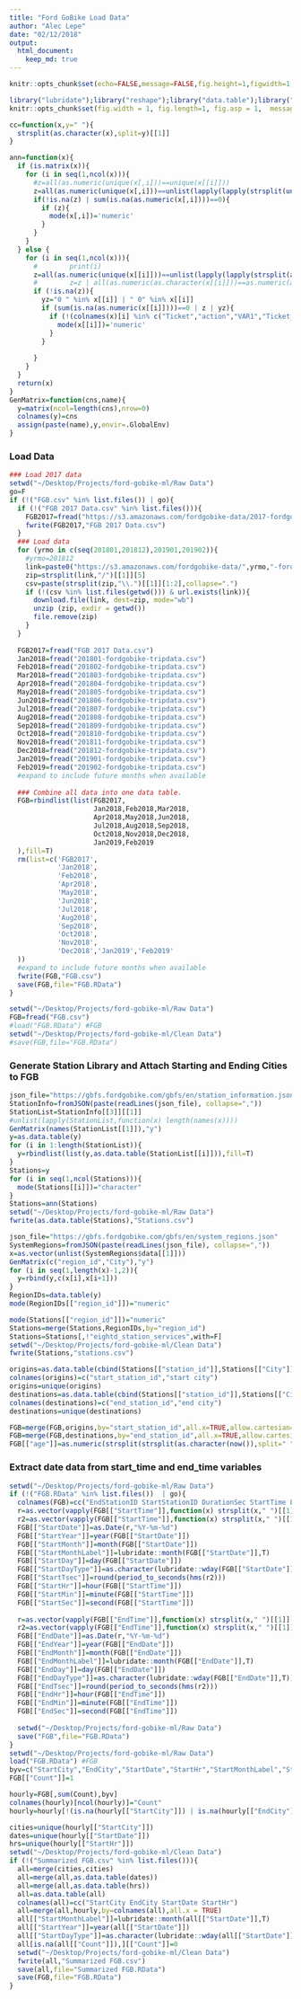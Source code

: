 ```yaml
---
title: "Ford GoBike Load Data"
author: "Alec Lepe"
date: "02/12/2018"
output: 
  html_document:
    keep_md: true
---
```


``` r
knitr::opts_chunk$set(echo=FALSE,message=FALSE,fig.height=1,figwidth=1,warnings=F)
```

``` r
library("lubridate");library("reshape");library("data.table");library("RCurl");library("tidyverse");library("skimr");library("ggplot2");library("lubridate");library("rjson")
knitr::opts_chunk$set(fig.width = 1, fig.length=1, fig.asp = 1,  message=FALSE)
```

``` r
cc=function(x,y=" "){
  strsplit(as.character(x),split=y)[[1]]
}

ann=function(x){
  if (is.matrix(x)){
    for (i in seq(1,ncol(x))){
      #z=all(as.numeric(unique(x[,i]))==unique(x[[i]]))
      z=all(as.numeric(unique(x[,i]))==unlist(lapply(lapply(strsplit(unique(x[,i]),""),function(x) x[x!="" & x!=" "]),function(x)paste(x,collapse=""))))
      if(!is.na(z) | sum(is.na(as.numeric(x[,i])))==0){
        if (z){
          mode(x[,i])='numeric'
        }
      }
    }
  } else {
    for (i in seq(1,ncol(x))){
      #        print(i)
      z=all(as.numeric(unique(x[[i]]))==unlist(lapply(lapply(strsplit(as.character(unique(x[[i]])),""),function(x) x[x!="" & x!=" "]),function(x)paste(x,collapse=""))))
      #        z=z | all(as.numeric(as.character(x[[i]]))==as.numeric(as.character(x[[i]])))
      if (!is.na(z)){
        yz="0 " %in% x[[i]] | " 0" %in% x[[i]]
        if (sum(is.na(as.numeric(x[[i]])))==0 | z | yz){
          if (!(colnames(x)[i] %in% c("Ticket","action","VAR1","Ticket_SN","Smart_Card_SN"))){
            mode(x[[i]])='numeric'
          }
        } 
        
      }
    }
  }
  return(x)
}
GenMatrix=function(cns,name){
  y=matrix(ncol=length(cns),nrow=0)
  colnames(y)=cns
  assign(paste(name),y,envir=.GlobalEnv)
}
```

### Load Data
``` r
### Load 2017 data
setwd("~/Desktop/Projects/ford-gobike-ml/Raw Data")
go=F
if (!("FGB.csv" %in% list.files()) | go){
  if (!("FGB 2017 Data.csv" %in% list.files())){
    FGB2017=fread("https://s3.amazonaws.com/fordgobike-data/2017-fordgobike-tripdata.csv")
    fwrite(FGB2017,"FGB 2017 Data.csv") 
  }
  ### Load data
  for (yrmo in c(seq(201801,201812),201901,201902)){
    #yrmo=201812
    link=paste0("https://s3.amazonaws.com/fordgobike-data/",yrmo,"-fordgobike-tripdata.csv.zip")
    zip=strsplit(link,"/")[[1]][5]
    csv=paste(strsplit(zip,"\\.")[[1]][1:2],collapse=".")
    if (!(csv %in% list.files(getwd())) & url.exists(link)){
      download.file(link, dest=zip, mode="wb") 
      unzip (zip, exdir = getwd())
      file.remove(zip)
    }
  }
  
  FGB2017=fread("FGB 2017 Data.csv")
  Jan2018=fread("201801-fordgobike-tripdata.csv") 
  Feb2018=fread("201802-fordgobike-tripdata.csv") 
  Mar2018=fread("201803-fordgobike-tripdata.csv") 
  Apr2018=fread("201804-fordgobike-tripdata.csv") 
  May2018=fread("201805-fordgobike-tripdata.csv") 
  Jun2018=fread("201806-fordgobike-tripdata.csv") 
  Jul2018=fread("201807-fordgobike-tripdata.csv") 
  Aug2018=fread("201808-fordgobike-tripdata.csv") 
  Sep2018=fread("201809-fordgobike-tripdata.csv") 
  Oct2018=fread("201810-fordgobike-tripdata.csv") 
  Nov2018=fread("201811-fordgobike-tripdata.csv") 
  Dec2018=fread("201812-fordgobike-tripdata.csv")
  Jan2019=fread("201901-fordgobike-tripdata.csv")
  Feb2019=fread("201902-fordgobike-tripdata.csv")
  #expand to include future months when available
  
  ### Combine all data into one data table.
  FGB=rbindlist(list(FGB2017,
                     Jan2018,Feb2018,Mar2018,
                     Apr2018,May2018,Jun2018,
                     Jul2018,Aug2018,Sep2018,
                     Oct2018,Nov2018,Dec2018,
                     Jan2019,Feb2019
  ),fill=T)
  rm(list=c('FGB2017',
            'Jan2018',
            'Feb2018',
            'Apr2018',
            'May2018',
            'Jun2018',
            'Jul2018',
            'Aug2018',
            'Sep2018',
            'Oct2018',
            'Nov2018',
            'Dec2018','Jan2019','Feb2019'
  ))
  #expand to include future months when available
  fwrite(FGB,"FGB.csv")
  save(FGB,file="FGB.RData")
}

setwd("~/Desktop/Projects/ford-gobike-ml/Raw Data")
FGB=fread("FGB.csv")
#load("FGB.RData") #FGB
setwd("~/Desktop/Projects/ford-gobike-ml/Clean Data")
#save(FGB,file="FGB.RData")
``` 

### Generate Station Library and Attach Starting and Ending Cities to FGB
``` r
json_file="https://gbfs.fordgobike.com/gbfs/en/station_information.json"
StationInfo=fromJSON(paste(readLines(json_file), collapse=","))
StationList=StationInfo[[3]][[1]]
#unlist(lapply(StationList,function(x) length(names(x))))
GenMatrix(names(StationList[[1]]),"y")
y=as.data.table(y)
for (i in 1:length(StationList)){
  y=rbindlist(list(y,as.data.table(StationList[[i]])),fill=T)
}
Stations=y
for (i in seq(1,ncol(Stations))){
  mode(Stations[[i]])="character"
}
Stations=ann(Stations)
setwd("~/Desktop/Projects/ford-gobike-ml/Raw Data")
fwrite(as.data.table(Stations),"Stations.csv")

json_file="https://gbfs.fordgobike.com/gbfs/en/system_regions.json"
SystemRegions=fromJSON(paste(readLines(json_file), collapse=","))
x=as.vector(unlist(SystemRegions$data[[1]]))
GenMatrix(c("region_id","City"),"y")
for (i in seq(1,length(x)-1,2)){
  y=rbind(y,c(x[i],x[i+1]))
}
RegionIDs=data.table(y)
mode(RegionIDs[["region_id"]])="numeric"

mode(Stations[["region_id"]])="numeric"
Stations=merge(Stations,RegionIDs,by="region_id")
Stations=Stations[,!"eightd_station_services",with=F]
setwd("~/Desktop/Projects/ford-gobike-ml/Clean Data")
fwrite(Stations,"stations.csv")

origins=as.data.table(cbind(Stations[["station_id"]],Stations[["City"]]))
colnames(origins)=c("start_station_id","start city")
origins=unique(origins)
destinations=as.data.table(cbind(Stations[["station_id"]],Stations[["City"]]))
colnames(destinations)=c("end_station_id","end city")
destinations=unique(destinations)

FGB=merge(FGB,origins,by="start_station_id",all.x=TRUE,allow.cartesian=TRUE)
FGB=merge(FGB,destinations,by="end_station_id",all.x=TRUE,allow.cartesian=TRUE)
FGB[["age"]]=as.numeric(strsplit(strsplit(as.character(now()),split=" ")[[1]][1],"-")[[1]][1])-FGB[["member_birth_year"]]
```

### Extract date data from start_time and end_time variables
``` r
setwd("~/Desktop/Projects/ford-gobike-ml/Raw Data")
if (!("FGB.RData" %in% list.files())  | go){
  colnames(FGB)=cc("EndStationID StartStationID DurationSec StartTime EndTime StartStationName StartStationLatitude StartStationLongitude EndStationName EndStationLatitude EndStationLongitude BikeID UserType MemberBirthYear MemberGender BikeShareForAllTrip StartCity EndCity Age")
  r=as.vector(vapply(FGB[["StartTime"]],function(x) strsplit(x," ")[[1]][1],character(1)))
  r2=as.vector(vapply(FGB[["StartTime"]],function(x) strsplit(x," ")[[1]][2],character(1)))
  FGB[["StartDate"]]=as.Date(r,"%Y-%m-%d")
  FGB[["StartYear"]]=year(FGB[["StartDate"]])
  FGB[["StartMonth"]]=month(FGB[["StartDate"]])
  FGB[["StartMonthLabel"]]=lubridate::month(FGB[["StartDate"]],T)
  FGB[["StartDay"]]=day(FGB[["StartDate"]])
  FGB[["StartDayType"]]=as.character(lubridate::wday(FGB[["StartDate"]],T))
  FGB[["StartTsec"]]=round(period_to_seconds(hms(r2)))
  FGB[["StartHr"]]=hour(FGB[["StartTime"]])
  FGB[["StartMin"]]=minute(FGB[["StartTime"]])
  FGB[["StartSec"]]=second(FGB[["StartTime"]])
  
  r=as.vector(vapply(FGB[["EndTime"]],function(x) strsplit(x," ")[[1]][1],character(1)))
  r2=as.vector(vapply(FGB[["EndTime"]],function(x) strsplit(x," ")[[1]][2],character(1)))
  FGB[["EndDate"]]=as.Date(r,"%Y-%m-%d")
  FGB[["EndYear"]]=year(FGB[["EndDate"]])
  FGB[["EndMonth"]]=month(FGB[["EndDate"]])
  FGB[["EndMonthLabel"]]=lubridate::month(FGB[["EndDate"]],T)
  FGB[["EndDay"]]=day(FGB[["EndDate"]])
  FGB[["EndDayType"]]=as.character(lubridate::wday(FGB[["EndDate"]],T))
  FGB[["EndTsec"]]=round(period_to_seconds(hms(r2)))
  FGB[["EndHr"]]=hour(FGB[["EndTime"]])
  FGB[["EndMin"]]=minute(FGB[["EndTime"]])
  FGB[["EndSec"]]=second(FGB[["EndTime"]])
  
  setwd("~/Desktop/Projects/ford-gobike-ml/Raw Data")
  save("FGB",file="FGB.RData")
}
setwd("~/Desktop/Projects/ford-gobike-ml/Raw Data")
load("FGB.RData") #FGB
byv=c("StartCity","EndCity","StartDate","StartHr","StartMonthLabel","StartYear","StartDayType")
FGB[["Count"]]=1

hourly=FGB[,sum(Count),byv]
colnames(hourly)[ncol(hourly)]="Count"
hourly=hourly[!(is.na(hourly[["StartCity"]]) | is.na(hourly[["EndCity"]])),]

cities=unique(hourly[["StartCity"]])
dates=unique(hourly[["StartDate"]])
hrs=unique(hourly[["StartHr"]])
setwd("~/Desktop/Projects/ford-gobike-ml/Clean Data")
if (!("Summarized FGB.csv" %in% list.files())){
  all=merge(cities,cities)
  all=merge(all,as.data.table(dates))
  all=merge(all,as.data.table(hrs))
  all=as.data.table(all)
  colnames(all)=cc("StartCity EndCity StartDate StartHr")
  all=merge(all,hourly,by=colnames(all),all.x = TRUE)
  all[["StartMonthLabel"]]=lubridate::month(all[["StartDate"]],T)
  all[["StartYear"]]=year(all[["StartDate"]])
  all[["StartDayType"]]=as.character(lubridate::wday(all[["StartDate"]],T))
  all[is.na(all[["Count"]]),][["Count"]]=0
  setwd("~/Desktop/Projects/ford-gobike-ml/Clean Data")
  fwrite(all,"Summarized FGB.csv")
  save(all,file="Summarized FGB.RData")
  save(FGB,file="FGB.RData")
}
```